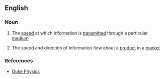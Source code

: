 ==English==

===Noun===
{{en-noun|sg=[[information]] [[velocity]]|-}}

#{{physics}} The [[speed]] at which information is [[transmitted]] through a particular [[medium]]
#{{context|marketing}} The speed and direction of information flow about a [[product]]  in a [[market]]

===References===
*[http://www.phy.duke.edu/research/photon/qelectron/proj/infv/infv_intro.ptml Duke Physics]